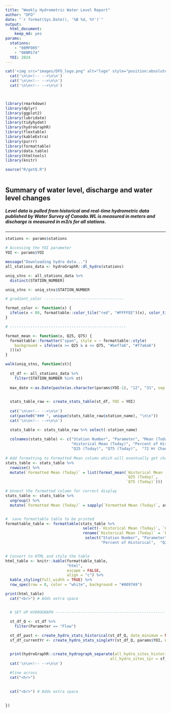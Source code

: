 ```yaml
---
title: "Weekly Hydrometric Water Level Report"
author: "DFO"
date: "`r format(Sys.Date(), '%B %d, %Y')`"
output: 
  html_document:
    keep_md: yes
params: 
  stations: 
    - "08MF005"
    - "08NM174"
  YOI: 2024
---
```



```r

cat('<img src="images/DFO_logo.png" alt="logo" style="position:absolute; top:0; right:0; padding:10px;">')
  cat('\n\n<!-- -->\n\n')
  cat('\n\n<!-- -->\n\n')
  cat('\n\n<!-- -->\n\n')



library(rmarkdown)
library(dplyr)
library(ggplot2)
library(lubridate)
library(tidyhydat)
library(hydroGraphR)
library(flextable)
library(kableExtra)
library(purrr)
library(formattable)
library(data.table)
library(htmltools)
library(knitr)

source("R/getQ.R")



```
## **Summary of water level, discharge and water level changes**

##### Level data is pulled from historical and real-time hydrometric data published by Water Survey of Canada.WL is measured in meters and discharge is measured in m3/s for all stations. 

---

```r

stations <- params$stations

# Accessing the YOI parameter
YOI <- params$YOI

message("Downloading hydro data...")
all_stations_data <- hydroGraphR::dl_hydro(stations)

uniq_stns <- all_stations_data %>% 
  distinct(STATION_NUMBER) 

uniq_stns <- uniq_stns$STATION_NUMBER


```



```r

# gradient_color -----------------------------------

format_color <- function(x) {
  ifelse(x < 80, formattable::color_tile("red", "#FFFFEE")(x), color_tile("#EEFFEF", "olivedrab")(x))
}

# ---------------------------------------------------

format_mean <- function(x, Q25, Q75) {
  formattable::formatter("span", style = ~ formattable::style(
    background = ifelse(x >= Q25 & x <= Q75, "#bef7a6", "#f7a6a6")
  ))(x)
}

```

``` r


walk(uniq_stns, function(st){
  
  st_df <- all_stations_data %>% 
    filter(STATION_NUMBER %in% st)
  
  max_date <-as.Date(paste(as.character(params$YOI-1), "12", "31", sep = "-"))
  

  stats_table_raw <- create_stats_table(st_df, YOI = YOI)
  
  cat('\n\n<!-- -->\n\n')
  cat(paste0("### ", unique(stats_table_raw$station_name), "\n\n"))
  cat('\n\n<!-- -->\n\n')

  stats_table <- stats_table_raw %>% select(-station_name)
  
  colnames(stats_table) <- c("Station Number", "Parameter", "Mean (Today)",
                             "Historical Mean (Today)", "Percent of Historical", 
                             "Q25 (Today)", "Q75 (Today)",  "72 Hr Change", "Trajectory")
  
# Add formatting to Formatted Mean column which will eventually get changed to Historical Mean
stats_table <- stats_table %>%
  rowwise() %>%
  mutate(`Formatted Mean (Today)` = list(format_mean(`Historical Mean (Today)`,
                                                     `Q25 (Today)`,
                                                     `Q75 (Today)`)))

# Unnest the formatted column for correct display
stats_table <- stats_table %>% 
  ungroup() %>%
  mutate(`Formatted Mean (Today)` = sapply(`Formatted Mean (Today)`, as.character))


#  save formattable table to be printed
formattable_table <- formattable(stats_table %>% 
                                  select(-`Historical Mean (Today)`, `Q25 (Today)`, `Q75 (Today)`) %>%
                                  rename(`Historical Mean (Today)` = `Formatted Mean (Today)`) %>%
                                   select("Station Number", "Parameter", "Mean (Today)", "Historical Mean (Today)",
                                          "Percent of Historical",  "Q25 (Today)", "Q75 (Today)",  "72 Hr Change", "Trajectory"))


# Convert to HTML and style the table
html_table <- knitr::kable(formattable_table,
                           "html",
                           escape = FALSE, 
                           align = "c") %>%
  kable_styling(full_width = TRUE) %>%
  row_spec(row = 0, color = "white", background = "#0097A9") 

print(html_table)
  cat("<br>") # Adds extra space


  # SET UP HYDROGRAPH ------------------------------------------------

  st_df_Q <- st_df %>%
    filter(Parameter == "Flow")
  
  st_df_past <- create_hydro_stats_historical(st_df_Q, date_minimum = NA, date_maximum = max_date)
  sf_df_currentYr <- create_hydro_stats_singleYr(st_df_Q, params$YOI, WY = "no")


  print(hydroGraphR::create_hydrograph_separate(all_hydro_sites_historical = st_df_past,
                                              all_hydro_sites_1yr = sf_df_currentYr, output_type = "print"))
  cat('\n\n<!-- -->\n\n')

  #line across
  cat("<hr>")
  
    
  cat("<br>") # Adds extra space

    
})


```










